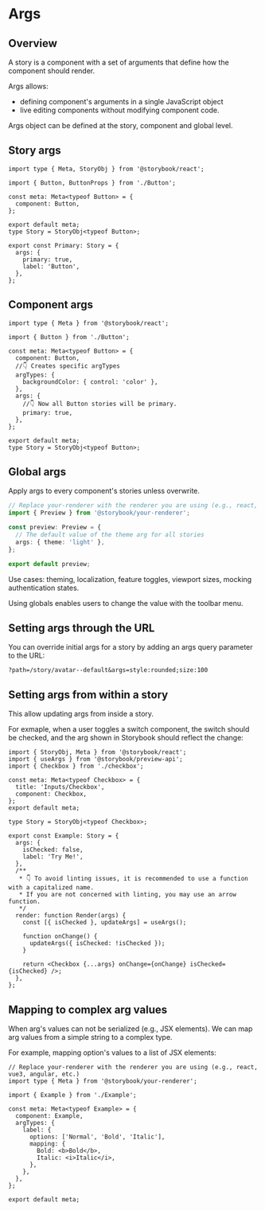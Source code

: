 # Args

## Overview

A story is a component with a set of arguments that define how the component should render.

Args allows:
- defining component's arguments in a single JavaScript object
- live editing components without modifying component code.

Args object can be defined at the story, component and global level.


## Story args

```tsx title="Button.stories.ts|tsx" {13-16}
import type { Meta, StoryObj } from '@storybook/react';

import { Button, ButtonProps } from './Button';

const meta: Meta<typeof Button> = {
  component: Button,
};

export default meta;
type Story = StoryObj<typeof Button>;

export const Primary: Story = {
  args: {
    primary: true,
    label: 'Button',
  },
};
```


## Component args

```tsx title="Button.stories.ts|tsx" {11-14}
import type { Meta } from '@storybook/react';

import { Button } from './Button';

const meta: Meta<typeof Button> = {
  component: Button,
  //👇 Creates specific argTypes
  argTypes: {
    backgroundColor: { control: 'color' },
  },
  args: {
    //👇 Now all Button stories will be primary.
    primary: true,
  },
};

export default meta;
type Story = StoryObj<typeof Button>;
```


## Global args

Apply args to every component's stories unless overwrite.

```ts title=".storybook/preview.ts"
// Replace your-renderer with the renderer you are using (e.g., react, vue3, angular, etc.)
import { Preview } from '@storybook/your-renderer';

const preview: Preview = {
  // The default value of the theme arg for all stories
  args: { theme: 'light' },
};

export default preview;
```

Use cases: theming, localization, feature toggles, viewport sizes, mocking authentication states.

Using globals enables users to change the value with the toolbar menu.


## Setting args through the URL

You can override initial args for a story by adding an args query parameter to the URL:

```
?path=/story/avatar--default&args=style:rounded;size:100
```


## Setting args from within a story

This allow updating args from inside a story.

For exmaple, when a user toggles a switch component, the switch should be checked, and the arg shown in Storybook should reflect the change:
```tsx {23, 26}
import { StoryObj, Meta } from '@storybook/react';
import { useArgs } from '@storybook/preview-api';
import { Checkbox } from './checkbox';

const meta: Meta<typeof Checkbox> = {
  title: 'Inputs/Checkbox',
  component: Checkbox,
};
export default meta;

type Story = StoryObj<typeof Checkbox>;

export const Example: Story = {
  args: {
    isChecked: false,
    label: 'Try Me!',
  },
  /**
   * 👇 To avoid linting issues, it is recommended to use a function with a capitalized name.
   * If you are not concerned with linting, you may use an arrow function.
   */
  render: function Render(args) {
    const [{ isChecked }, updateArgs] = useArgs();

    function onChange() {
      updateArgs({ isChecked: !isChecked });
    }

    return <Checkbox {...args} onChange={onChange} isChecked={isChecked} />;
  },
};
```


## Mapping to complex arg values

When arg's values can not be serialized (e.g., JSX elements). We can map arg values from a simple string to a complex type.

For example, mapping option's values to a list of JSX elements:

```tsx {10-14}
// Replace your-renderer with the renderer you are using (e.g., react, vue3, angular, etc.)
import type { Meta } from '@storybook/your-renderer';

import { Example } from './Example';

const meta: Meta<typeof Example> = {
  component: Example,
  argTypes: {
    label: {
      options: ['Normal', 'Bold', 'Italic'],
      mapping: {
        Bold: <b>Bold</b>,
        Italic: <i>Italic</i>,
      },
    },
  },
};

export default meta;
```
